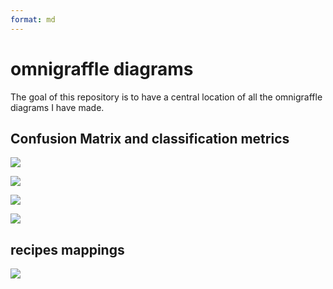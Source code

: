 ```yaml
---
format: md
---
```


# omnigraffle diagrams

<!-- badges: start -->
<!-- badges: end -->

The goal of this repository is to have a central location of all the omnigraffle diagrams I have made.

## Confusion Matrix and classification metrics

![](diagrams/diagrams-confusion-matrix/confusion-matrix.png)

![](diagrams/diagrams-confusion-matrix/confusion-matrix-accuracy.png)

![](diagrams/diagrams-confusion-matrix/confusion-matrix-sensitivity.png)

![](diagrams/diagrams-confusion-matrix/confusion-matrix-specificity.png)

## recipes mappings

![](diagrams/recipes-mappings/mappings.png)
